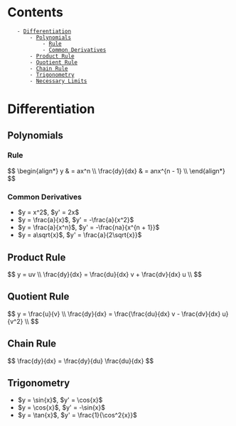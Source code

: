 
= Contents =
    - [[#Differentiation|Differentiation]]
        - [[#Differentiation#Polynomials|Polynomials]]
            - [[#Differentiation#Polynomials#Rule|Rule]]
            - [[#Differentiation#Polynomials#Common Derivatives|Common Derivatives]]
        - [[#Differentiation#Product Rule|Product Rule]]
        - [[#Differentiation#Quotient Rule|Quotient Rule]]
        - [[#Differentiation#Chain Rule|Chain Rule]]
        - [[#Differentiation#Trigonometry|Trigonometry]]
        - [[#Differentiation#Necessary Limits|Necessary Limits]]





= Differentiation =

== Polynomials ==

=== Rule ===

$$
\begin{align*}
y & = ax^n \\
\frac{dy}{dx} & = anx^{n - 1} \\
\end{align*}
$$

=== Common Derivatives ===

* $y = x^2$, $y' = 2x$
* $y = \frac{a}{x}$, $y' = -\frac{a}{x^2}$
* $y = \frac{a}{x^n}$, $y' = -\frac{na}{x^{n + 1}}$
* $y = a\sqrt{x}$, $y' = \frac{a}{2\sqrt{x}}$


== Product Rule ==

$$
y = uv \\
\frac{dy}{dx} = \frac{du}{dx} v + \frac{dv}{dx} u \\
$$


== Quotient Rule ==

$$
y = \frac{u}{v} \\
\frac{dy}{dx} = \frac{\frac{du}{dx} v - \frac{dv}{dx} u}{v^2} \\
$$


== Chain Rule ==

$$
\frac{dy}{dx} = \frac{dy}{du} \frac{du}{dx}
$$


== Trigonometry ==

* $y = \sin{x}$, $y' = \cos{x}$
* $y = \cos{x}$, $y' = -\sin{x}$
* $y = \tan{x}$, $y' = \frac{1}{\cos^2{x}}$
